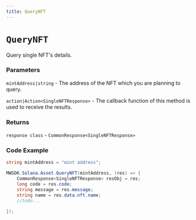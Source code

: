 ```yaml
---
title: QueryNFT
---
```


# `QueryNFT`
Query single NFT's details.
### Parameters
`mintAddress|string` - The address of the NFT which you are planning to query.

`action|Action<SingleNFTResponse>` - The callback function of this method is used to receive the results.

### Returns
`response class` - `CommonResponse<SingleNFTResponse>`

### Code Example
```csharp
string mintAddress = "mint address";

MWSDK.Solana.Asset.QueryNFT(mintAddress, (res) => {
    CommonResponse<SingleNFTResponse> resObj = res;
    long code = res.code;
    string message = res.message;
    string name = res.data.nft.name;
    //todo...

});
```
